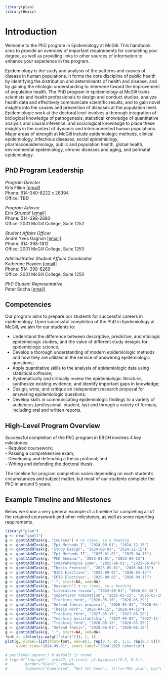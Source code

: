 ```r
library(plan)
library(Hmisc)
```
# Introduction

Welcome to the PhD program in Epidemiology at McGill. This handbook aims to provide an overview of important requirements for completing your degree, as well as providing links to other sources of information to enhance your experience in the program.

Epidemiology is the study and analysis of the patterns and causes of disease in human populations. It forms the core discipline of public health by identifying the distribution and determinants of health and disease, and by gaining the etiologic understanding to intervene toward the improvement of population health. The PhD program in epidemiology at McGill trains scientists and health professionals to design and conduct studies, analyze health data and effectively communicate scientific results, and to gain novel insights into the causes and prevention of diseases at the population level. Epidemiologic work at the doctoral level involves a thorough integration of biological knowledge of pathogenesis, statistical knowledge of quantitative analysis and causal inference, and sociological knowledge to place these insights in the context of dynamic and interconnected human populations. Major areas of strength at McGill include epidemiologic methods, clinical epidemiology, infectious diseases, social epidemiology, pharmacoepidemiology, public and population health, global health, environmental epidemiology, chronic diseases and aging, and perinatal epidemiology.

## PhD Program Leadership

*Program Director*    
Kris Filion [[email]](mailto:kristian.filion@mcgill.ca)  
Phone: 514-340-8222 x 28394  
Office: TBD

*Program Advisor*  
Erin Strumpf [[email]](mailto:erin.strumpf@mcgill.ca)  
Phone: 514-398-2880  
Office: 2001 McGill College, Suite 1252

*Student Affairs Officer*  
André Yves Gagnon [[email]](mailto:gradadmin.eboh@mcgill.ca)  
Phone: 514-398-1812  
Office: 2001 McGill College, Suite 1253

*Administrative Student Affairs Coordinator*  
Katherine Hayden [[email]](mailto:gradcoord2.eboh@mcgill.ca)    
Phone: 514-398-6269  
Office: 2001 McGill College, Suite 1250

*PhD Student Representative*  
Peter Socha [[email]](mailto:peter.socha@mail.mcgill.ca)   

## Competencies
Our program aims to prepare our students for successful careers in epidemiology. Upon successful completion of the PhD in Epidemiology at McGill, we aim for our students to: 

- Understand the difference between descriptive, predictive, and etiologic epidemiologic studies, and the value of different study designs for epidemiologic science;
- Develop a thorough understanding of modern epidemiologic methods and how they are utilized in the service of answering epidemiologic questions;
- Apply quantitative skills to the analysis of epidemiologic data using statistical software;
- Systematically and critically review the epidemiologic literature, synthesize existing evidence, and identify important gaps in knowledge;
- Design, write, and critique an independent research proposal for answering epidemiologic questions;
- Develop skills in communicating epidemiologic findings to a variety of audiences (professional, student, lay) and through a variety of formats, including oral and written reports.

## High-Level Program Overview
Successful completion of the PhD program in EBOH involves 4 key milestones:  
- Required coursework;  
- Passing a comprehensive exam;  
- Developing and defending a thesis protocol; and  
- Writing and defending the doctoral thesis.  

The timeline for program completion varies depending on each student's circumstances and subject matter, but most of our students complete the PhD in around 5 years. 

## Example Timeline and Milestones
Below we show a very general example of a timeline for completing all of the required coursework and other milestones, as well as some reporting requirements. 

```r
library("plan")
g <- new("gantt")
g <- ganttAddTask(g, "Courses") # no times, so a heading
g <- ganttAddTask(g, "Epi Methods I", "2024-09-01", "2024-12-15")
g <- ganttAddTask(g, "Study Design", "2024-09-01", "2024-12-15")
g <- ganttAddTask(g, "Epi Methods II", "2025-01-01", "2025-04-15")
g <- ganttAddTask(g, "PhD Seminar", "2025-01-01", "2025-04-15")
g <- ganttAddTask(g, "Comprehensive Exam", "2025-06-01", "2025-06-08")
g <- ganttAddTask(g, "Thesis Protocol", "2025-09-01", "2026-04-15")
g <- ganttAddTask(g, "BIOS Electives", "2025-09-01", "2026-04-15")
g <- ganttAddTask(g, "EPIB Electives", "2025-09-01", "2026-04-15")
g <- ganttAddTask(g, " ", start=NA, end=NA)
g <- ganttAddTask(g, "Research") # no times, so a heading
g <- ganttAddTask(g, "Literature review", "2024-09-01", "2026-04-15")
g <- ganttAddTask(g, "Supervisor nomination", "2025-05-15", "2025-05-29")
g <- ganttAddTask(g, "Tracking form", "2026-05-15", "2026-05-29")
g <- ganttAddTask(g, "Defend thesis proposal", "2026-01-01", "2026-04-15")
g <- ganttAddTask(g, "Thesis work", "2026-04-15", "2028-04-15")
g <- ganttAddTask(g, "Tracking form", "2027-05-15", "2027-05-29")
g <- ganttAddTask(g, "Teaching assistantship", "2027-09-01", "2027-12-15")
g <- ganttAddTask(g, "Tracking form", "2028-05-15", "2028-05-29")
g <- ganttAddTask(g, "Defend thesis", "2028-06-01", "2028-06-15")
g <- ganttAddTask(g, " ", start=NA, end=NA)
font <- ifelse(is.na(g[["start"]]), 2, 1)
plot(g, ylabel=list(font=font, cex=c(1, rep(0.7, 8), 1,1, rep(0.7,9))),
     event.time="2024-09-01", event.label="2024-2025 Cohort\n")

# par(lend="square") # default is round
# legend("topright", pch=22, pt.cex=2, pt.bg=gray(c(0.3, 0.9)),
#        border="black", xpd=NA,
#        legend=c("Completed", "Not Yet Done"), title="MSc plan", bg="white")
```
